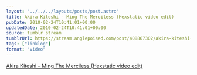```yaml
---
layout: "../../../layouts/posts/post.astro"
title: Akira Kiteshi - Ming The Merciless (Hexstatic video edit)
pubDate: 2010-02-24T10:41:01+00:00
updatedDate: 2010-02-24T10:41:01+00:00
source: tumblr stream
tumblrUrl: https://stream.anglepoised.com/post/408867302/akira-kiteshi-ming-the-merciless-hexstatic
tags: ["linklog"]
format: "video"
---
```



<YouTube id="https://www.youtube.com/watch?v=axinhh3axQE" />

[Akira Kiteshi &#8211; Ming The Merciless (Hexstatic video edit)][1]

[1]: https://www.youtube.com/watch?v=axinhh3axQE

